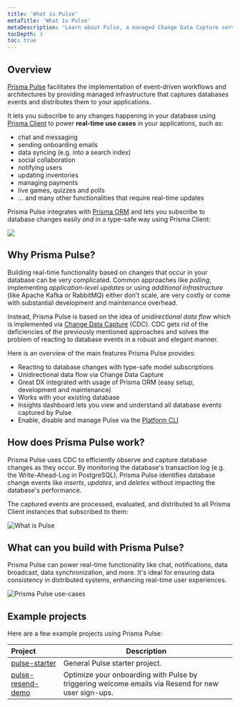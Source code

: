 ```yaml
---
title: 'What is Pulse'
metaTitle: 'What is Pulse'
metaDescription: 'Learn about Pulse, a managed Change Data Capture service that lets you build real-time applications with ease.'
tocDepth: 3
toc: true
---
```


## Overview

[Prisma Pulse](https://www.prisma.io/data-platform/pulse) facilitates the implementation of event-driven workflows and architectures by providing managed infrastructure that captures databases events and distributes them to your applications. 

It lets you subscribe to any changes happening in your database using [Prisma Client](/orm/prisma-client) to power **real-time use cases** in your applications, such as:

- chat and messaging
- sending onboarding emails
- data syncing (e.g. into a search index)
- social collaboration
- notifying users
- updating inventories
- managing payments
- live games, quizzes and polls
- ... and many other functionalities that require real-time updates

Prisma Pulse integrates with [Prisma ORM](/orm) and lets you subscribe to database changes easily _and_ in a type-safe way using Prisma Client:

![](/img/pulse/overview.png)

## Why Prisma Pulse?

Building real-time functionality based on changes that occur in your database can be very complicated. Common approaches like _polling_, implementing _application-level updates_ or using _additional infrastructure_ (like Apache Kafka or RabbitMQ) either don't scale, are very costly or come with substantial development and maintenance overhead.

Instead, Prisma Pulse is based on the idea of _unidirectional data flow_ which is implemented via [Change Data Capture](https://en.wikipedia.org/wiki/Change_data_capture) (CDC). CDC gets rid of the deficiencies of the previously mentioned approaches and solves the problem of reacting to database events in a robust and elegant manner.

Here is an overview of the main features Prisma Pulse provides:

- Reacting to database changes with type-safe model subscriptions
- Unidirectional data flow via Change Data Capture
- Great DX integrated with usage of Prisma ORM (easy setup, development and maintenance)
- Works with your existing database
- Insights dashboard lets you view and understand all database events captured by Pulse
- Enable, disable and manage Pulse via the [Platform CLI](/platform/platform-cli/)

## How does Prisma Pulse work?

Prisma Pulse uses CDC to efficiently observe and capture database changes as they occur. By monitoring the database's transaction log (e.g. the Write-Ahead-Log in PostgreSQL), Prisma Pulse identifies database change events like _inserts_, _updates_, and _deletes_ without impacting the database's performance.

The captured events are processed, evaluated, and distributed to all Prisma Client instances that subscribed to them:

![What is Pulse](/img/pulse/unidirectional-data-flow.png)

## What can you build with Prisma Pulse?

Prisma Pulse can power real-time functionality like chat, notifications, data broadcast, data synchronization, and more. It's ideal for ensuring data consistency in distributed systems, enhancing real-time user experiences.

![Prisma Pulse use-cases](/img/pulse/pulse-usecase.png)

## Example projects

Here are a few example projects using Prisma Pulse:

| Project                                                          | Description                                                                                        |
| :--------------------------------------------------------------- | -------------------------------------------------------------------------------------------------- |
| [pulse-starter](https://github.com/prisma/pulse-starter)         | General Pulse starter project.                                                                     |
| [pulse-resend-demo](https://github.com/prisma/pulse-resend-demo) | Optimize your onboarding with Pulse by triggering welcome emails via Resend for new user sign-ups. |

